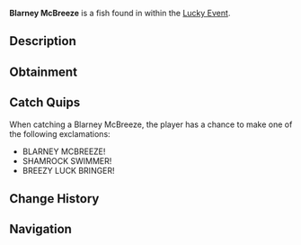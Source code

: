 {{FishInfobox
|image          = Blarney McBreeze.png
|rarity         = Limited
|sea            = First Sea
|location       = [[Lucky Event]]
|sublocation    = 
|sources        = Fishing Rod
|radar_location = 
|prog_speed     = -65
|xp             = 2200
|weather        = Rain
|time           = 
|season         = Spring
|bait           = Lucky
|base_weight    = 160
|base_value     = 5500
|weight_range   = 95
|base_chance    = 3
|base_resil     = 10
}}
'''Blarney McBreeze''' is a {{Rarity|Limited}} fish found in within the [[Lucky Event]].

== Description ==
{{Description|A sleek blue fish that rides warm currents, its scales sparkle like shamrocks. A St. Patrick's breezy delight!|Bestiary Entry}}

== Obtainment ==
{{Description|Appears randomly in Lucky Event pools, lured by a rainbow glow.|Bestiary Hint}}
{{Fish Availability|
Lucky Event/Blarney McBreeze
|top_rods      = 
Leviathan's Fang Rod\18763.66\51073.85;
Free Spirit Rod\15393.91\49555.84;
Ethereal Prism Rod\15177.02\36533.89;
Seraphic Rod\14868.71\37077.41;
No-Life Rod\14585.96\37857.44;
Resourceful Rod\11325.08\29482.42;
Destiny Rod\11656.43\29950.92;
Heaven's Rod\11405.84\30040.24;
Trident Rod\14207.29\45735.88;
Adventurer's Rod\6613.14\21756.65;
Fischer's Rod\6749.03\22203.71;
Plastic Rod\6787.42\22169.71;
Challenger's Rod\13567.69\36274.84;
Rod Of The Forgotten Fang\13468.01\33747.6;
Rod Of The Depths\11653.38\29561.38;
Rod Of The Exalted One\11646.51\31089.1;
Zeus Rod\11346.44\29883.78;
Verdant Shear Rod\11068.27\29604.04;
Blazebringer Rod\10951.72\29487.41;
Depthseeker Rod\10614.26\28873.74;
Avalanche Rod\9308.01\25082.92;
Volcanic Rod\8871.21\25734.47;
Steady Rod\3429.43\9483.1
|recommended   = Ethereal Prism Rod
}}

== Catch Quips ==
When catching a Blarney McBreeze, the player has a chance to make one of the following exclamations:
* BLARNEY MCBREEZE!
* SHAMROCK SWIMMER!
* BREEZY LUCK BRINGER!

== Change History ==
{{Change History|{{subst:Current Version}}}}

== Navigation ==
{{Fish Navbox|Lucky Event}}